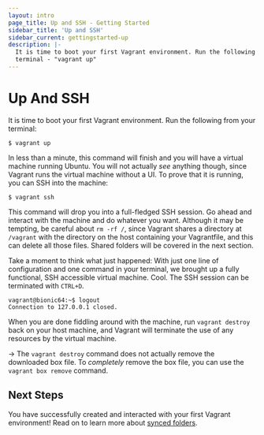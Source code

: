```yaml
---
layout: intro
page_title: Up and SSH - Getting Started
sidebar_title: 'Up and SSH'
sidebar_current: gettingstarted-up
description: |-
  It is time to boot your first Vagrant environment. Run the following from your
  terminal - "vagrant up"
---
```


# Up And SSH

It is time to boot your first Vagrant environment. Run the following from your
terminal:

```shell-session
$ vagrant up
```

In less than a minute, this command will finish and you will have a
virtual machine running Ubuntu. You will not actually _see_ anything though,
since Vagrant runs the virtual machine without a UI. To prove that it is
running, you can SSH into the machine:

```shell-session
$ vagrant ssh
```

This command will drop you into a full-fledged SSH session. Go ahead and
interact with the machine and do whatever you want. Although it may be tempting,
be careful about `rm -rf /`, since Vagrant shares a directory at `/vagrant`
with the directory on the host containing your Vagrantfile, and this can
delete all those files. Shared folders will be covered in the next section.

Take a moment to think what just happened: With just one line of configuration
and one command in your terminal, we brought up a fully functional, SSH accessible
virtual machine. Cool. The SSH session can be terminated with `CTRL+D`.

```shell-session
vagrant@bionic64:~$ logout
Connection to 127.0.0.1 closed.
```

When you are done fiddling around with the machine, run `vagrant destroy`
back on your host machine, and Vagrant will terminate the use of any resources
by the virtual machine.

-> The `vagrant destroy` command does not actually remove the downloaded box
file. To _completely_ remove the box file, you can use the `vagrant box remove`
command.

## Next Steps

You have successfully created and interacted with your first Vagrant
environment! Read on to learn more about
[synced folders](/intro/getting-started/synced_folders).
